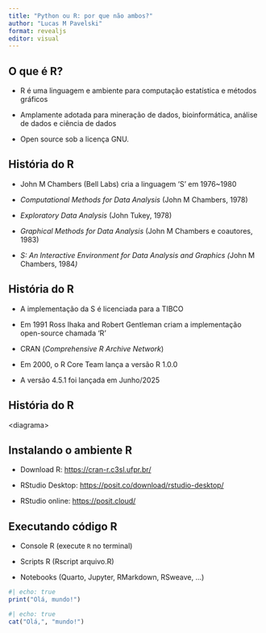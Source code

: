 ```yaml
---
title: "Python ou R: por que não ambos?"
author: "Lucas M Pavelski"
format: revealjs
editor: visual
---
```


## O que é R?

-   R é uma linguagem e ambiente para computação estatística e métodos gráficos

-   Amplamente adotada para mineração de dados, bioinformática, análise de dados e ciência de dados

-   Open source sob a licença GNU.

## História do R

-   John M Chambers (Bell Labs) cria a linguagem 'S' em 1976\~1980

-   *Computational Methods for Data Analysis* (John M Chambers, 1978)

-   *Exploratory Data Analysis* (John Tukey, 1978)

-   *Graphical Methods for Data Analysis* (John M Chambers e coautores, 1983)

-   *S: An Interactive Environment for Data Analysis and Graphics (*John M Chambers, 1984*)*

## História do R

-   A implementação da S é licenciada para a TIBCO

-   Em 1991 Ross Ihaka and Robert Gentleman criam a implementação open-source chamada 'R'

-   CRAN (*Comprehensive R Archive Network*)

-   Em 2000, o R Core Team lança a versão R 1.0.0

-   A versão 4.5.1 foi lançada em Junho/2025

## História do R

\<diagrama\>

## Instalando o ambiente R

-   Download R: <https://cran-r.c3sl.ufpr.br/>

-   RStudio Desktop: <https://posit.co/download/rstudio-desktop/>

-   RStudio online: <https://posit.cloud/>

## Executando código R

-   Console R (execute `R` no terminal)

-   Scripts R (Rscript arquivo.R)

-   Notebooks (Quarto, Jupyter, RMarkdown, RSweave, ...)

```r
#| echo: true
print("Olá, mundo!")
```

```r
#| echo: true
cat("Olá,", "mundo!")
```
